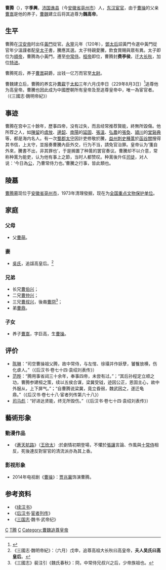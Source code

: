 '''曹腾'''（{{bd|100年||159年|catIdx=C}}），字'''季興'''，[[沛国|沛国]][[谯县|谯县]]（今[[安徽省|安徽省]][[亳州市|亳州市]]）人，[[东汉|东汉]][[宦官|宦官]]，由于[[曹操|曹操]]的父亲[[曹嵩|曹嵩]]是他的养子，[[曹魏|曹魏]]建立后将其追尊为'''魏高帝'''。

== 生平 ==
曹腾在[[汉安帝|汉安帝]]时出任[[黃門侍郎|黃門]]從官。[[永宁_(汉安帝)|永寧]]元年（120年），[[和熹鄧皇后|鄧太后]]詔黃門令選中黃門從官年少溫謹者配[[皇太子|皇太子]]書，騰應其選。太子特親愛騰，飲食賞賜與眾有異。太子即位为[[汉顺帝|順帝]]，曹腾為小黃門，遷至[[中常侍|中常侍]]。[[汉桓帝|桓帝]]即位，曹腾封'''费亭侯'''，迁[[大长秋|大长秋]]，加位[[特进|特进]]。

曹腾死后，养子[[曹嵩|曹嵩]]嗣爵，出钱一亿万而官至[[太尉|太尉]]。

曹魏建立后，曹腾的养玄孙[[曹叡|曹叡]]于[[太和_(曹魏)|太和]]三年六月戊申日（229年8月3日）<ref>{{Cite web |url=http://sinocal.sinica.edu.tw/ |title=兩千年中西曆換算 |accessdate=2020-10-12 |archive-date=2018-06-15 |archive-url=https://web.archive.org/web/20180615004633/http://sinocal.sinica.edu.tw/ |dead-url=yes }}</ref>追尊他为高皇帝。曹騰也因此成为中國歷朝所有皇帝及至追尊皇帝中，唯一為宦官者。（《三國志·魏明帝紀》）

==事迹==
曹腾在宫中三十餘年，歷事四帝，没有过失，而且经常推荐賢能，終無所毀傷。他所荐之人，如[[陳留|陳留]]的[[虞放|虞放]]、[[邊韶|邊韶]]、[[南陽|南陽]]的[[延固|延固]]、[[张温_(东汉)|張溫]]、[[弘農|弘農]]的[[張奐|張奐]]、[[潁川|潁川]]的[[堂谿典|堂谿典]]等，都是海内名人。有一次[[蜀郡|蜀郡]][[太守|太守]]因計吏修敬於騰，[[益州|益州]][[刺史|刺史]][[種暠|種暠]]於[[函谷關|函谷關]]搜得其书信，上太守，並报奏曹騰內臣外交，行为不当，請免官治罪。皇帝认为‘箋自外來，騰書不出，非其罪也’，于是搁置了种暠的罢官奏议。曹騰却不以介意，常称种暠为能吏，认为他有事上之節，当时人都赞叹。种暠後升任[[司徒|司徒]]，对人说：‘今日為[[三公|公]]，乃曹常侍力也。’曹騰之行事，皆此類也。

== 陵墓 ==
[[曹腾墓|曹腾墓]]现位于[[安徽省|安徽省]][[亳州市|亳州市]]，1973年清理發掘，现在为[[全国重点文物保护单位|全国重点文物保护单位]]。

== 家庭 ==
=== 父母 ===
* 父[[曹萌|曹萌]]。

=== 妻 ===
* [[吳皇后_(曹魏)|吳氏]]，追諡高皇后。<ref>《三國志·魏明帝紀》：（六月）戊申，追尊高祖大长秋曰高皇帝，'''夫人吴氏曰高皇后'''。</ref>

=== 兄弟 ===
* 长兄[[曹伯兴|曹伯兴]]；
* 二兄[[曹仲兴|曹仲兴]]；
* 三兄[[曹叔兴|曹叔兴]]，後裔[[曹冏_(宗室)|曹冏]]<ref>《三國志》裴注引《魏氏春秋》：冏，中常侍兄叔兴之后，少帝族祖也。</ref>；
* 弟[[曹鼎_(東漢)|曹鼎]]。

=== 子女 ===
* 养子[[曹嵩|曹嵩]]，字巨高，生[[曹操|曹操]]。

== 评价 ==
* [[陈琳_(三國)|陈琳]]：“司空曹操祖父腾，故中常侍，与左悺、徐璜并作妖孽，饕餮放横，伤化虐人。”（《后汉书·卷七十四·袁绍刘表传》）
* [[范晔_(刘宋)|范晔]]：“腾用事省闼三十余年，奉事四帝，未尝有过。”；“其后孙程定立顺之功，曹腾参建桓之策，续以五侯合谋，梁冀受钺，迹因公正，恩固主心，故中外服从，上下屏气。”；“自曹腾说梁冀，竟立昏弱，魏武因之，遂迁龟鼎。”（《后汉书·卷七十八·宦者列传第六十八》）
* [[司马彪|司马彪]]：“好进达贤能，终无所毁伤。”（《后汉书·卷七十四·袁绍刘表传》）

== 藝術形象 ==
=== 動漫作品 ===
* 《[[蒼天航路|蒼天航路]]》（[[王欣太|王欣太]]）:於劇情初期登場，不懼於[[张让_(东汉)|張讓]]言論、作風與[[十常侍|十常侍]]相反，死後連反對宦官的清流派亦為其上香。

=== 影视形象 ===
* 2014年电视剧《[[曹操_(电视剧)|曹操]]》：[[贾兆冀|贾兆冀]]饰演曹腾。

== 参考资料 ==
* 《[[续汉书|续汉书]]》
* 《[[后汉书|后汉书]]·[[s:後漢書/卷78#曹騰|宦者列传]]》
* 《[[三国志|三国志]]·魏书·武帝纪》

{{三國君主}}

[[Category:亳州人|C]]
[[Category:曹姓|T腾]]
[[Category:漢朝宦官|C]]
[[Category:曹魏追尊皇帝|Category:曹魏追尊皇帝]]
